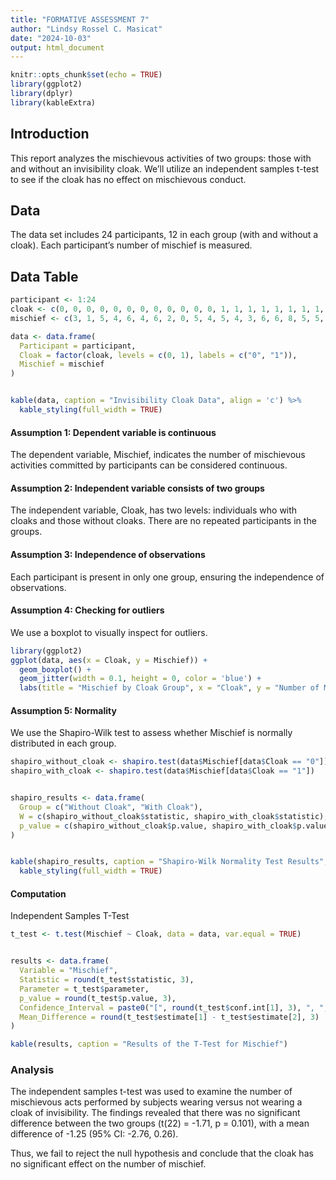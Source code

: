 ```yaml
---
title: "FORMATIVE ASSESSMENT 7"
author: "Lindsy Rossel C. Masicat"
date: "2024-10-03"
output: html_document
---
```


```r
knitr::opts_chunk$set(echo = TRUE)
library(ggplot2)
library(dplyr)
library(kableExtra)

```

## Introduction 

This report analyzes the mischievous activities of two groups: those with and without an invisibility cloak. We'll utilize an independent samples t-test to see if the cloak has no effect on mischievous conduct.

## Data

The data set includes 24 participants, 12 in each group (with and without a cloak). Each participant's number of mischief is measured.

## Data Table

```r

participant <- 1:24
cloak <- c(0, 0, 0, 0, 0, 0, 0, 0, 0, 0, 0, 0, 1, 1, 1, 1, 1, 1, 1, 1, 1, 1, 1, 1)
mischief <- c(3, 1, 5, 4, 6, 4, 6, 2, 0, 5, 4, 5, 4, 3, 6, 6, 8, 5, 5, 4, 2, 5, 7, 5)

data <- data.frame(
  Participant = participant, 
  Cloak = factor(cloak, levels = c(0, 1), labels = c("0", "1")), 
  Mischief = mischief
)


kable(data, caption = "Invisibility Cloak Data", align = 'c') %>%
  kable_styling(full_width = TRUE)

```

#### Assumption 1: Dependent variable is continuous

The dependent variable, Mischief, indicates the number of mischievous activities committed by participants can be considered continuous.

#### Assumption 2: Independent variable consists of two groups

The independent variable, Cloak, has two levels: individuals who with cloaks and those without cloaks. There are no repeated participants in the groups.

#### Assumption 3: Independence of observations
Each participant is present in only one group, ensuring the independence of observations.

#### Assumption 4: Checking for outliers
We use a boxplot to visually inspect for outliers.

```r
library(ggplot2)
ggplot(data, aes(x = Cloak, y = Mischief)) + 
  geom_boxplot() + 
  geom_jitter(width = 0.1, height = 0, color = 'blue') +
  labs(title = "Mischief by Cloak Group", x = "Cloak", y = "Number of Mischievous Acts")
```

#### Assumption 5: Normality
We use the Shapiro-Wilk test to assess whether Mischief is normally distributed in each group.

```r

shapiro_without_cloak <- shapiro.test(data$Mischief[data$Cloak == "0"])
shapiro_with_cloak <- shapiro.test(data$Mischief[data$Cloak == "1"])


shapiro_results <- data.frame(
  Group = c("Without Cloak", "With Cloak"),
  W = c(shapiro_without_cloak$statistic, shapiro_with_cloak$statistic),
  p_value = c(shapiro_without_cloak$p.value, shapiro_with_cloak$p.value)
)


kable(shapiro_results, caption = "Shapiro-Wilk Normality Test Results", align = 'c') %>%
  kable_styling(full_width = TRUE)
```

#### Computation
Independent Samples T-Test

```r
t_test <- t.test(Mischief ~ Cloak, data = data, var.equal = TRUE)


results <- data.frame(
  Variable = "Mischief",
  Statistic = round(t_test$statistic, 3),
  Parameter = t_test$parameter,
  p_value = round(t_test$p.value, 3),
  Confidence_Interval = paste0("[", round(t_test$conf.int[1], 3), ", ", round(t_test$conf.int[2], 3), "]"),
  Mean_Difference = round(t_test$estimate[1] - t_test$estimate[2], 3)
)

kable(results, caption = "Results of the T-Test for Mischief")

```

### Analysis

The independent samples t-test was used to examine the number of mischievous acts performed by subjects wearing versus not wearing a cloak of invisibility. The findings revealed that there was no significant difference between the two groups (t(22) = -1.71, p = 0.101), with a mean difference of -1.25 (95% CI: -2.76, 0.26).

Thus, we fail to reject the null hypothesis and conclude that the cloak has no significant effect on the number of mischief.

